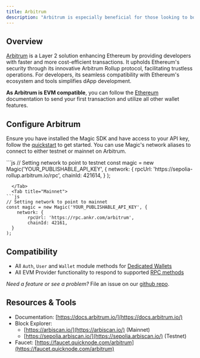 ---
title: Arbitrum
description: "Arbitrum is especially beneficial for those looking to boost performance while maintaining the decentralized principles of Ethereum."
---

## Overview

[Arbitrum](https://arbitrum.io/rollup) is a Layer 2 solution enhancing Ethereum by providing developers with faster and more cost-efficient transactions. It upholds Ethereum's security through its innovative Arbitrum Rollup protocol, facilitating trustless operations. For developers, its seamless compatibility with Ethereum's ecosystem and tools simplifies dApp development.

**As Arbitrum is EVM compatible**, you can follow the [Ethereum](/docs/blockchains/featured-chains/ethereum/javascript) documentation to send your first transaction and utilize all other wallet features.

## Configure Arbitrum

Ensure you have installed the Magic SDK and have access to your API key, follow the [quickstart](/docs/home/quickstart/cli) to get started. You can use Magic's network aliases to connect to either testnet or mainnet on Arbitrum.

<Tabs>
  <Tab title="Testnet">
 ```js
 // Setting network to point to testnet
const magic = new Magic('YOUR_PUBLISHABLE_API_KEY', {
    network: {
        rpcUrl: 'https://sepolia-rollup.arbitrum.io/rpc',
        chainId: 421614,
  }
);

```
  </Tab>
  <Tab title="Mainnet">
```js
// Setting network to point to mainnet
const magic = new Magic('YOUR_PUBLISHABLE_API_KEY', {
    network: {
        rpcUrl: 'https://rpc.ankr.com/arbitrum',
        chainId: 42161,
  }
);
```
  </Tab>
</Tabs>


## Compatibility

* All `Auth`, `User` and `Wallet` module methods for [Dedicated Wallets](/docs/wallets/wallet-types#dedicated-wallet-white-labeled-wallets)
* All EVM Provider functionality to respond to supported [RPC methods](/docs/api/client-side-sdks/web#evm-rpc-methods)

_Need a feature or see a problem?_ File an issue on our [github repo](https://github.com/magiclabs/magic-js).

## Resources & Tools

* Documentation: [https://docs.arbitrum.io/](https://docs.arbitrum.io/)
* Block Explorer:
    * [https://arbiscan.io/](https://arbiscan.io/) (Mainnet)
    * [https://sepolia.arbiscan.io/](https://sepolia.arbiscan.io/) (Testnet)
* Faucet: [https://faucet.quicknode.com/arbitrum](https://faucet.quicknode.com/arbitrum)
